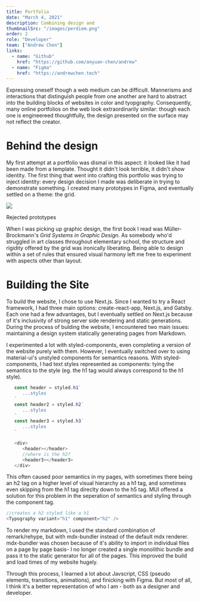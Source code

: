 ```yaml
---
title: Portfolio
date: "March 4, 2021"
description: Combining design and
thumbnailSrc: "/images/perdiem.png"
order: 2
role: "Developer"
team: ["Andrew Chen"]
links:
  - name: "Github"
    href: "https://github.com/anyuan-chen/andrew"
  - name: "Figma"
    href: "https://andrewchen.tech"
---
```


Expressing oneself though a web medium can be difficult. Mannerisms and interactions that distinguish people
from one another are hard to abstract into the building blocks of websites in color and tyopgraphy. Consequently,
many online portfolios on the web look extraordinarily similar: though each one is engineereed thoughtfully, the
design presented on the surface may not reflect the creator.

# Behind the design

My first attempt at a portfolio was dismal in this aspect: it looked like it had been made from a template.
Thought it didn't look terrible, it didn't show identity. The first thing that went into crafting this portfolio
was trying to inject identity: every design decision I made was deliberate in trying to demonstrate something.
I created many prototypes in Figma, and eventually settled
on a theme: the grid.

<img src="/images/portfolio_fail.png"></img>
<Caption>Rejected prototypes</Caption>

When I was picking up graphic design, the first book I read was Müller-Brockmann's <i>Grid Systems in Graphic
Design</i>. As somebody who'd struggled in art classes throughout elementary school, the structure and rigidity
offered by the grid was ironically liberating. Being able to design within a set of rules that ensured visual
harmony left me free to experiment with aspects other than layout.

# Building the Site

To build the website, I chose to use Next.js. Since I wanted to try a React framework, I had three
main options: create-react-app, Next.js, and Gatsby. Each one had a few advantages, but I eventually
settled on Next.js because of it's inclusivity of strong server side rendering and static generations.
During the process of bulding the website, I encountered two main issues: maintaining a design system
statically generating pages from Markdown.

I experimented a lot with styled-components, even completing a version of the website purely with them. However,
I eventually switched over to using material-ui's unstyled components for semantics reasons. With styled-components,
I had text styles represented as components: tying the semantics to the style (eg. the h1 tag would always correspond
to the h1 style).

```js
   const header = styled.h1`
      ...styles
   `
   const header2 = styled.h2`
      ...styles
   `
   const header3 = styled.h3`
      ...styles
   `

   <div>
      <header></header>
      //where is the h2?
      <header3></header3>
   </div>

```

This often caused poor semantics in my pages, with sometimes there being an h2 tag on a higher level
of visual hierarchy as a h1 tag, and sometimes even skipping from the h1 tag direclty down to the h5 tag. MUI offered
a solution for this problem in the seperation of semantics and styling through the component tag.

```js
//creates a h2 styled like a h1
<Typography variant="h1" component="h2" />
```

To render my markdown, I used the standard combination of remark/rehype, but with mdx-bundler instead of the default
mdx renderer. mdx-bundler was chosen because of it's ability to import in individual files on a page by page basis- I
no longer created a single monolithic bundle and pass it to the static generator for all of the pages. This improved
the build and load times of my website hugely.

Through this process, I learned a lot about Javscript, CSS (pseudo elements, transitions, animations), and
finicking with Figma. But most of all, I think it's a better representation of who I am - both as a designer and developer.
